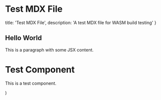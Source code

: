 # Test MDX File


  title: 'Test MDX File',
  description: 'A test MDX file for WASM build testing'
}

## Hello World

This is a paragraph with some <Fragment>JSX content</Fragment>.

  <div className="test">
    <h1>Test Component</h1>
    <p>This is a test component.</p>
  </div>
)
